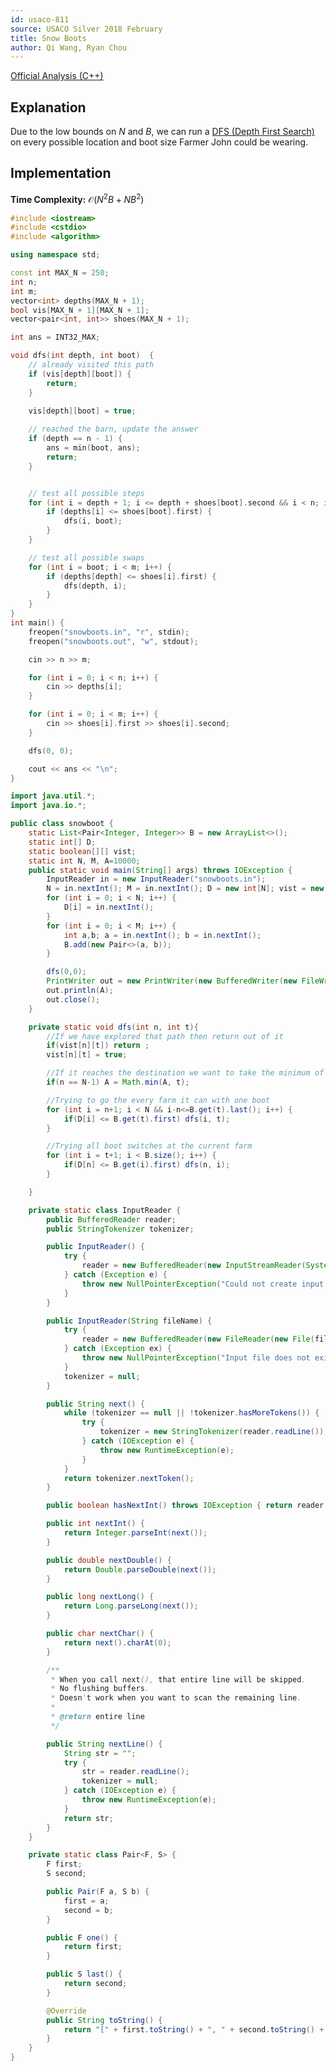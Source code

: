 ```yaml
---
id: usaco-811
source: USACO Silver 2018 February
title: Snow Boots
author: Qi Wang, Ryan Chou
---
```


[Official Analysis (C++)](http://www.usaco.org/current/data/sol_snowboots_silver_feb18.html)

## Explanation

Due to the low bounds on $N$ and $B$, we can run a [DFS (Depth First Search)](/silver/dfs) on every possible location and boot size Farmer John could be wearing.

## Implementation

**Time Complexity:** $\mathcal{O}(N^2B + NB^2)$
<LanguageSection>

<CPPSection>
	
```cpp
#include <iostream>
#include <cstdio>
#include <algorithm>

using namespace std;

const int MAX_N = 250;
int n;
int m;
vector<int> depths(MAX_N + 1);
bool vis[MAX_N + 1][MAX_N + 1];
vector<pair<int, int>> shoes(MAX_N + 1);

int ans = INT32_MAX;

void dfs(int depth, int boot)  {
	// already visited this path
	if (vis[depth][boot]) {
		return;
	}
	
	vis[depth][boot] = true;

	// reached the barn, update the answer
	if (depth == n - 1) {
		ans = min(boot, ans);
		return;
	}


	// test all possible steps
	for (int i = depth + 1; i <= depth + shoes[boot].second && i < n; i++) {
		if (depths[i] <= shoes[boot].first) {
			dfs(i, boot);
		}
	}

	// test all possible swaps
	for (int i = boot; i < m; i++) {
		if (depths[depth] <= shoes[i].first) {
			dfs(depth, i);
		}
	}
}
int main() {
	freopen("snowboots.in", "r", stdin);
	freopen("snowboots.out", "w", stdout);

	cin >> n >> m;

	for (int i = 0; i < n; i++) {
		cin >> depths[i];
	}

	for (int i = 0; i < m; i++) {
		cin >> shoes[i].first >> shoes[i].second;
	}

	dfs(0, 0);

	cout << ans << "\n";
}
```
</CPPSection>
<JavaSection>

```java
import java.util.*;
import java.io.*;

public class snowboot {
	static List<Pair<Integer, Integer>> B = new ArrayList<>();
	static int[] D;
	static boolean[][] vist;
	static int N, M, A=10000;
	public static void main(String[] args) throws IOException {
		InputReader in = new InputReader("snowboots.in");
		N = in.nextInt(); M = in.nextInt(); D = new int[N]; vist = new boolean[N+1][M+1];
		for (int i = 0; i < N; i++) {
			D[i] = in.nextInt();
		}
		for (int i = 0; i < M; i++) {
			int a,b; a = in.nextInt(); b = in.nextInt();
			B.add(new Pair<>(a, b));
		}

		dfs(0,0);
		PrintWriter out = new PrintWriter(new BufferedWriter(new FileWriter("snowboots.out")));
		out.println(A);
		out.close();
	}

	private static void dfs(int n, int t){
		//If we have explored that path then return out of it
		if(vist[n][t]) return ;
		vist[n][t] = true;

		//If it reaches the destination we want to take the minimum of what we have and what we got
		if(n == N-1) A = Math.min(A, t);

		//Trying to go the every farm it can with one boot
		for (int i = n+1; i < N && i-n<=B.get(t).last(); i++) {
			if(D[i] <= B.get(t).first) dfs(i, t);
		}

		//Trying all boot switches at the current farm
		for (int i = t+1; i < B.size(); i++) {
			if(D[n] <= B.get(i).first) dfs(n, i);
		}

	}

	private static class InputReader {
		public BufferedReader reader;
		public StringTokenizer tokenizer;

		public InputReader() {
			try {
				reader = new BufferedReader(new InputStreamReader(System.in), 32768);
			} catch (Exception e) {
				throw new NullPointerException("Could not create input stream");
			}
		}

		public InputReader(String fileName) {
			try {
				reader = new BufferedReader(new FileReader(new File(fileName)), 32768);
			} catch (Exception ex) {
				throw new NullPointerException("Input file does not exist! Put it in the project folder.");
			}
			tokenizer = null;
		}

		public String next() {
			while (tokenizer == null || !tokenizer.hasMoreTokens()) {
				try {
					tokenizer = new StringTokenizer(reader.readLine());
				} catch (IOException e) {
					throw new RuntimeException(e);
				}
			}
			return tokenizer.nextToken();
		}

		public boolean hasNextInt() throws IOException { return reader.ready(); }

		public int nextInt() {
			return Integer.parseInt(next());
		}

		public double nextDouble() {
			return Double.parseDouble(next());
		}

		public long nextLong() {
			return Long.parseLong(next());
		}

		public char nextChar() {
			return next().charAt(0);
		}

		/**
		 * When you call next(), that entire line will be skipped.
		 * No flushing buffers.
		 * Doesn't work when you want to scan the remaining line.
		 *
		 * @return entire line
		 */

		public String nextLine() {
			String str = "";
			try {
				str = reader.readLine();
				tokenizer = null;
			} catch (IOException e) {
				throw new RuntimeException(e);
			}
			return str;
		}
	}

	private static class Pair<F, S> {
		F first;
		S second;

		public Pair(F a, S b) {
			first = a;
			second = b;
		}

		public F one() {
			return first;
		}

		public S last() {
			return second;
		}

		@Override
		public String toString() {
			return "[" + first.toString() + ", " + second.toString() + "]";
		}
	}
}
```

</JavaSection>
</LanguageSection>
